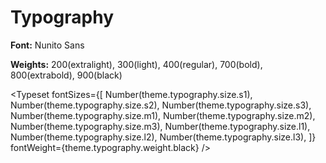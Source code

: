 
<Meta title="Design System/Typography" />

# Typography

**Font:** Nunito Sans

**Weights:** 200(extralight), 300(light), 400(regular), 700(bold), 800(extrabold), 900(black)

<Typeset
  fontSizes={[
    Number(theme.typography.size.s1),
    Number(theme.typography.size.s2),
    Number(theme.typography.size.s3),
    Number(theme.typography.size.m1),
    Number(theme.typography.size.m2),
    Number(theme.typography.size.m3),
    Number(theme.typography.size.l1),
    Number(theme.typography.size.l2),
    Number(theme.typography.size.l3),
  ]}
  fontWeight={theme.typography.weight.black}
/>
